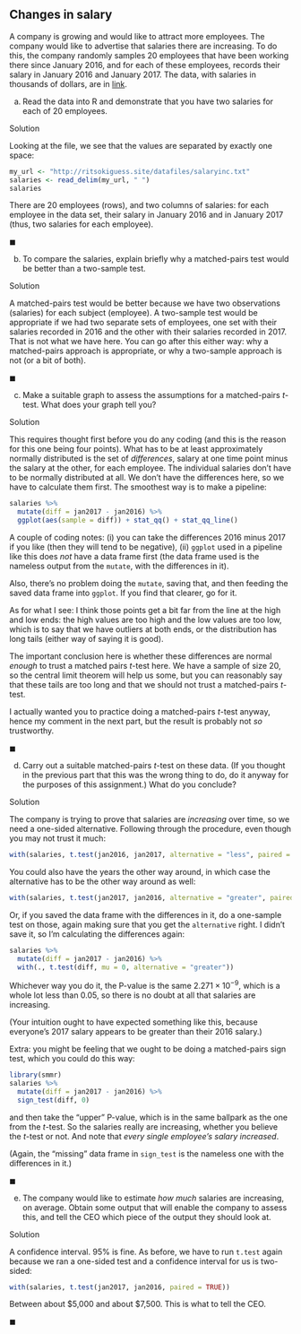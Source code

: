 ## Changes in salary



 A company is growing and would like to attract more
employees. The company would like to advertise that salaries there are
increasing. To do this, the company randomly samples 20 employees that
have been working there since January 2016, and for each of these
employees, records their salary in January 2016 and January 2017. The
data, with salaries in thousands of dollars, are in
[link](http://ritsokiguess.site/datafiles/salaryinc.txt). 



(a) Read the data into R and demonstrate that you have two
salaries for each of 20 employees.

Solution


Looking at the file, we see that the values are separated by
exactly one space:

```r
my_url <- "http://ritsokiguess.site/datafiles/salaryinc.txt"
salaries <- read_delim(my_url, " ")
salaries
```

     

There are 20 employees (rows), and two columns of salaries: for each
employee in the data set, their salary in January 2016 and in January
2017 (thus, two salaries for each employee).

$\blacksquare$

(b) To compare the salaries, explain briefly why a
matched-pairs test would be better than a two-sample test.

Solution


A matched-pairs test would be better because we have two
observations (salaries) for each subject (employee). A two-sample
test would be appropriate if we had two separate sets of
employees, one set with their salaries recorded in 2016 and the
other with their salaries recorded in 2017. That is not what we
have here.
You can go after this either way: why a matched-pairs approach is
appropriate, or why a two-sample approach is not (or a bit of both).

$\blacksquare$

(c) Make a suitable graph to assess the assumptions for a
matched-pairs $t$-test. What does your graph tell you?

Solution


This requires thought first before you do any coding (and this is
the reason for this one being four points). What has to be at
least approximately normally distributed is the set of
*differences*, salary at one time point minus the salary at
the other, for each employee. The individual salaries don't have
to be normally distributed at all. 
We don't have the differences here, so we have to calculate them
first. The smoothest way is to make a pipeline:

```r
salaries %>%
  mutate(diff = jan2017 - jan2016) %>%
  ggplot(aes(sample = diff)) + stat_qq() + stat_qq_line()
```

     

A couple of coding notes: (i) you can take the differences 2016 minus
2017 if you like (then they will tend to be negative), (ii)
`ggplot` used in a pipeline like this does *not* have a
data frame first (the data frame used is the nameless output from the
`mutate`, with the differences in it). 

Also, there's no problem doing the `mutate`, saving that, and
then feeding the saved data frame into `ggplot`. If you find
that clearer, go for it.

As for what I see: I think those points get a bit far from the
line at the high and low ends: the high values are too high and the
low values are too low, which is to say that we have outliers at both
ends, or the distribution has long tails (either way of saying it is
good). 

The important conclusion here is whether these differences are normal
*enough* to trust a matched pairs $t$-test here. We have a sample
of size 20, so the central limit theorem will help us some, but you
can reasonably say that these tails are too long and that we should
not trust a matched-pairs $t$-test.

I actually wanted you to practice doing a matched-pairs $t$-test
anyway, hence my comment in the next part, but the result is probably
not *so* trustworthy.

$\blacksquare$

(d) Carry out a suitable matched-pairs $t$-test on these data. (If you
thought in the previous part that this was the wrong thing to do, do
it anyway for the purposes of this assignment.) What do you conclude?

Solution


The company is trying to prove that salaries are *increasing*
over time, so we need a one-sided alternative.
Following through the procedure, even though you may not trust it much:

```r
with(salaries, t.test(jan2016, jan2017, alternative = "less", paired = TRUE))
```

     

You could also have the years the other way around, in which case the
alternative has to be the other way around as well:

```r
with(salaries, t.test(jan2017, jan2016, alternative = "greater", paired = TRUE))
```

 

Or, if you saved the data frame with the differences in it, do a
one-sample test on those, again making sure that you get the
`alternative` right. I didn't save it, so I'm calculating the
differences again:

```r
salaries %>%
  mutate(diff = jan2017 - jan2016) %>%
  with(., t.test(diff, mu = 0, alternative = "greater"))
```

 

Whichever way you do it, the P-value is the same $2.271 \times
10^{-9}$, which is a whole lot less than 0.05, so there is no doubt at
all that salaries are increasing.

(Your intuition ought to have expected something like this, because
everyone's 2017 salary appears to be greater than their 2016 salary.)

Extra: you might be feeling that we ought to be doing a matched-pairs
sign test, which you could do this way:

```r
library(smmr)
salaries %>%
  mutate(diff = jan2017 - jan2016) %>%
  sign_test(diff, 0)
```

 

and then take the "upper" P-value, which is in the same ballpark as
the one from the $t$-test. So the salaries really are increasing,
whether you believe the $t$-test or not. And note that *every  single employee's salary increased*.

(Again, the "missing" data frame in `sign_test` is the nameless
one with the differences in it.)


$\blacksquare$

(e) The company would like to estimate  *how
much* salaries are increasing, on average. Obtain some output that
will enable the company to assess this, and tell the CEO which piece
of the output they should look at.

Solution


A confidence interval. 95\% is fine. As before, we have to run
`t.test` again because we ran a one-sided test and a
confidence interval for us is two-sided:

```r
with(salaries, t.test(jan2017, jan2016, paired = TRUE))
```

     

Between about \$5,000 and about \$7,500. This is what to tell the CEO.

$\blacksquare$


